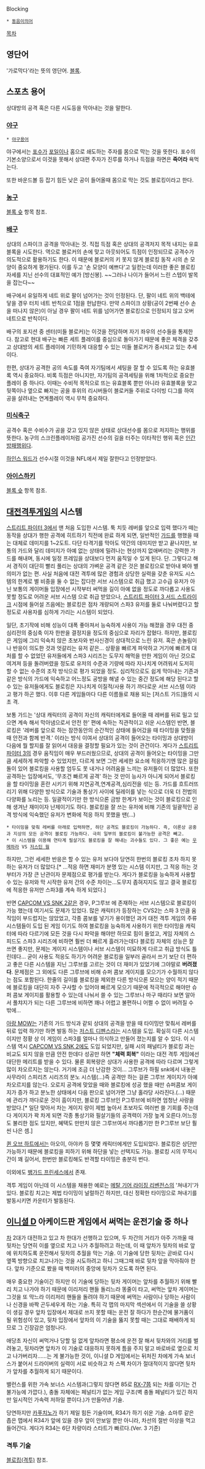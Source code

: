 Blocking

 * [[동음이의어]]

[[목차]]

== 영단어 ==
'가로막다'라는 뜻의 영단어. [[블록]].
== 스포츠 용어 ==
상대방의 공격 혹은 다른 시도등을 막아내는 것을 말한다.
=== [[야구]] ===
 * [[야구용어]]

야구에서는 [[포수]]가 [[포일]]이나 홈으로 쇄도하는 주자를 몸으로 막는 것을 뜻한다. 포수의 기본소양으로서 이것을 못해서 상대편 주자가 진루를 하거나 득점을 하면은 '''죽어라''' 욕먹는다.

또한 바운드볼 등 잡기 힘든 낮은 공이 들어올때 몸으로 막는 것도 블로킹이라고 한다.
=== [[농구]] ===
[[블록 슛]] 항목 참조.
=== [[배구]] ===
상대의 스파이크 공격을 막아내는 것. 직접 득점 혹은 상대의 공격저지 목적 내지는 유효블록을 시도한다. 역으로 블로커의 손에 맞고 아웃되어도 득점이 인정되므로 공격수가 의도적으로 활용하기도 한다. 이 때문에 블로커의 키 못지 않게 블로킹 동작 시의 손 모양이 중요하게 평가된다. 이를 두고 '손 모양이 예쁘다'고 일컫는데 이러한 좋은 블로킹 자세를 지닌 선수의 대표적인 예가 [방신봉]. ~~그러나 나이가 들어서 느린 스텝이 발목을 잡는다~~ 

배구에서 유일하게 네트 위로 팔이 넘어가는 것이 인정된다. 단, 팔이 네트 위의 백테에 닿을 경우 터치 네트 반칙으로 1점을 헌납한다. 만약 스파이크 상황(공이 2번째 선수 손을 떠나지 않은)이 아닐 경우 팔이 네트 위를 넘어가면 블로킹으로 인정되지 않고 오버 네트으로 반칙이다.

배구의 포지션 중 센터(미들 블로커)는 이것을 전담하며 자기 좌우의 선수들을 통제한다. 참고로 현대 배구는 빠른 세트 플레이를 중심으로 돌아가기 때문에 좋은 체격을 갖추고 상대방의 세트 플레이에 기민하게 대응할 수 있는 미들 블로커가 중시되고 있는 추세이다.

한편, 상대가 공격한 공의 속도를 죽여 자기팀에서 세팅을 잘 할 수 있도록 하는 유효블록 역시 중요하다. 비록 득점은 아니지만, 자기팀의 공격세팅을 위해 1차적으로 중요한 플레이 중 하나다. 이때는 수비적 목적으로 뜨는 유효블록 뿐만 아니라 유효블록을 맞고 뒷쪽이나 옆으로 빠지는 공을 후위의 리시버들이 블로커들 주위로 다이빙 디그를 하여 공을 살려내는 연계플레이 역시 무척 중요하다.

=== [[미식축구]] ===
공격수 혹은 수비수가 공을 갖고 있지 않은 상태로 상대선수를 몸으로 저지하는 행위를 뜻한다. 농구의 스크린플레이처럼 공가진 선수의 길을 터주는 이타적인 행위 혹은 [[인간 방패]]행위다.

[[하인스 워드]]가 선수시절 이것을 NFL에서 제일 잘한다고 인정받았다.
=== [[아이스하키]] ===
[[블록 슛]] 항목 참조.
== [[대전격투게임]]의 시스템 ==
[[스트리트 파이터 3]]에서 맨 처음 도입한 시스템. 툭 치듯 레버를 앞으로 입력 했다가 떼는 동작을 상대가 행한 공격에 히트하기 직전에 완료 하게 되면, 일반적인 [[가드]]를 행했을 때는 대체로 데미지를 1~2도트. 다단 타격기를 막아도 약간의 데미지만 받고 끝나지만, 보통의 가드와 달리 데미지가 아예 없는 상태에 밀려나는 현상까지 없애버리는 강력한 가드를 해내며, 동시에 일정 프레임을 상대보다 먼저 움직일 수 있게 된다. 단. 그렇다고 해서 경직이 대단히 빨리 풀리는 상대의 가벼운 공격 같은 것은 블로킹으로 받아내 봐야 별 의미가 없는 편. 사실 처음에 대전 격투에 많은 경험과 상당한 실력을 갖춘 유저도 시스템의 한계로 별 비중을 둘 수 없는 잡다한 서브 시스템으로 취급 했고 고수급 유저가 아닌 보통의 게이머들 입장에선 시작부터 써먹을 길이 아예 없을 정도로 까다롭고 사용도 못할 정도로 어려운 서브 시스템 으로 취급 받았으나, [[스트리트 파이터 3 서드 스트라이크]] 시점에 들어설 즈음에는 블로킹은 점차 개량되어 스파3 유저를 둘로 나눠버렸다고 할 정도로 사용자를 심하게 가리는 시스템이 되었다.

일단, 초기작에 비해 성능이 대폭 좋아져서 능숙하게 사용이 가능 해졌을 경우 대전 중 심리전의 중심축 이자 한판을 결정지을 정도의 중심으로 자리가 잡혔다. 하지만, 블로킹은 게임에 그리 익숙치 않은 초보자와 반사신경이 상대적으로 느린 유저. 혹은 손놀림이나 반응이 의도한 것과 엇갈리는 유저 같은... 상황을 빠르게 파악하고 거기에 빠르게 대처를 할 수 없었던 유저들에게 스파3 시리즈는 도무지 해먹을 만한 게임이 아닌 것으로 여겨져 등을 돌려버렸을 정도로 유저의 수준과 기량에 따라 지나치게 어려워서 도저히 할 수 없는 수준의 조작 방식으로 평가 되었을 정도. 심리적으로도 쉽게 막아내는 기존과 같은 방식의 가드에 익숙하고 어느정도 공방을 해낼 수 있는 중간 정도에 해당 된다고 할 수 있는 유저들에게도 블로킹은 지나치게 이질적/사용 하기 까다로운 서브 시스템 이라고 평가 하곤 했다. 이후 다른 게임들마다 다른 이름들로 채용 되는 [저스트 가드]들의 시초 격.

보통 가드는 '상대 캐릭터의 공격이 자신의 캐릭터에게로 들어올 때 레버를 뒤로 밀고 있으면 계속 해서 막아냄으로서 안전 한' 편에 속하는 직관적이고 쉬운 시스템인 반면, 블로킹은 '레버를 앞으로 하는 잠깐동안의 순간적인 상태에 들어갔을 때 타이밍을 맞췄을 때 안전과 함께 반격.' 이라는 방식 이여서 상대의 공격이 들어오는 타이밍과 상대방이 다음에 뭘 할지를 잘 읽어서 대응을 결정할 필요가 있는 것이 관건이다. 게다가 [[스트리트 파이터 3]]의 경우 움직임이 매우 부드러웠으므로, 상대의 공격이 들어오는 타이밍을 그만큼 세세하게 파악할 수 있었지만, 다르게 보면 그런 세세한 요소에 적응하기엔 많은 걸림돌이 있어 블로킹을 사용할 엄두도 못 내거나 어려움을 느끼는 유저들이 더 많았다. 또한 공격하는 입장에서도, '무조건 빠르게 공격' 하는 것 만이 능사가 아니게 되어서 블로킹을 할 타이밍을 혼란 시키기 위해 지연공격,연계공격,심리전을 섞는 등. 가드를 흐트러뜨리기 위해 다양한 방식으로 기술과 통상기 사이에 딜레이를 넣는 식으로 더욱 더 전법의 다양화를 노리는 등. 일괄적이기만 한 방식으론 금방 한계가 보이는 것이 블로킹으로 인해 생겨난 재미이자 난제이기도 하다. 블로킹을 잘 쓰는 유저에 비해 기존의 일괄적인 공격 방식에 익숙했던 유저가 변화에 적응 하지 못했을 땐(...)

 * 타이밍을 맞춰 레버를 아래로 입력하면, 하단 공격도 블로킹이 가능하다. 즉, 이론상 공중과 지상의 모든 공격이 블로킹 가능하다. 극히 일부의 블로킹이 불가능한 공격은 빼고.
 * 이 시스템을 이용해 연타계 필살기도 블로킹을 잘 해내는 괴수들도 있다. 그 좋은 예는 [[우메하라]] VS [[저스틴 웡]]

하지만, 그런 세세한 반응은 할 수 있는 유저 보다야 당연히 한번의 블로킹 조차 하지 못하는 유저가 더 많았다.[* ...적응 하면 재미가 분명 있는 시스템 이지만, 그 적응 하는 것 부터가 가장 큰 난관이자 문제점으로 평가를 받는다. 게다가 블로킹을 능숙하게 사용할 수 있는 유저와 막 시작한 유저 간의 수준 차이는...도무지 좁혀지지도 않고 결국 블로킹에 적응한 유저만 스파3를 계속 하게 되었다.]

반면 [[CAPCOM VS SNK 2]]같은 경우, P그루브 에 존재하는 서브 시스템으로 블로킹이 가능 했는데 여기서도 문제가 있었다. 많은 캐릭터가 등장하는 CVS2는 스파 3 만큼 움직임이 부드럽지는 않았었고, 각종 콤보를 넣기가 용이했던 과거 대전 격투 게임의 주류 시스템들이 도입 된 게임 이기도 하여 블로킹을 능숙하게 사용하기 위한 타이밍을 캐릭터에 따라 다르기에 모든 것을 다시 파악을 해야만 하므로 힘이 들었고, 게임 자체의 스피드도 스파3 시리즈에 비하면 훨씬 더 빠르게 흘러가는데다 블로킹 자체의 성능은 잘 쓰면 좋지만, 문제는 게이지 시스템이나 서브 시스템이 미묘하게 다르고 취급 방식도 틀린데다... 굳이 사용도 적응도 하기가 어려운 블로킹을 일부러 골라서 쓰기 보단 더 편하고 좋은 다른 시스템을 지닌 그루브를 고르는 것이 더 재미가 있었기에 그야말로 '''버려졌다'''. 문제점은 그 외에도 다른 그루브에 비해 슈퍼 콤보 게이지를 모으기가 수월하지 않다는 점도 포함된다. 한줄의 길이를 블로킹을 제외한 다른 방식으론 모으는 양이 적기 때문에 블로킹을 대단히 자주 구사할 수 있어야 빠르게 모으기 때문에 적극적으로 해야만 슈퍼 콤보 게이지를 활용할 수 있는데 나눠서 쓸 수 있는 그루브나 마구 때리다 보면 알아서 풀챠지가 되는 다른 그루브에 비하면 꽤나 어렵고 불편하니 어쩔 수 없이 버려질 수 밖에...

[[아랑 MOW]]는 기존의 가드 방식과 같되 상대의 공격을 받을 때 타이밍만 맞춰서 레버를 뒤로 입력 하기만 하면 발동 하는 [[저스트 디펜스]]라는 시스템을 도입. 확실히 다른 시스템 이지만 정황 상 이 게임이 스파3를 얼마나 의식하고 만들어 졌는지를 알 수 있다. 이 시스템 역시 [[CAPCOM VS SNK 2]]에도 도입 되었지만, 실패 시의 패널티가 블로킹 과는 비교도 되지 않을 만큼 안전 한데다 성공만 하면 '''"체력 회복"''' 이라는 대전 격투 게임에선 대단한 메리트를 받을 수 있다. 물론 회복량은 상대가 사용한 공격에 따라 다르며 그렇게 많이 차오르지는 않는다. 거기에 조금 더 난감한 것이... 그루브가 하필 snk에서 내놓은 사무라이 스피리츠 시리즈의 분노 시스템(...)즉 공격만 하는 걸론 그루브 게이지가 아예 차오르지를 않는다. 오로지 공격에 맞았을 때와 블로킹에 성공 했을 때만 슈퍼콤보 게이지가 증가 하고 분노한 상태에서 다음 판으로 넘어가면 그냥 홀라당 사라진다.(...) 때문에 관리가 까다로운 것이 흠이지만, 블로킹 그루브인 P그루브에 비하면 엄청난 사랑을 받았다.[* 일단 맞아서 차는 게이지 량이 제법 높아서 초보자도 여러번 쓸 기회를 주는데다 게이지가 꽉 차게 되면 각종 통상기와 필살기들의 공격력이 가장 높게 오른다.어느정도 불리한 점도 있지만, 혜택도 만만치 않은 그루브여서 까다롭기만 한 P그루브 보단 훨씬 나은 셈.]

[[퀸 오브 하트]]에서는 아오이, 아야카 등 몇몇 캐릭터에게만 도입되었다. 블로킹은 상단만 가능하기 때문에 블로킹을 피하기 위해 하단을 넣는 선택지도 가능. 블로킹 시의 무적시간이 꽤 길어서, 한번만 블로킹해도 반격할 타이밍은 충분히 번다.

이외에도 [[뱅가드 프린세스]]에서 존재.

격투 게임이 아닌데 이 시스템을 채용한 예로는 [[메탈 기어 라이징 리벤전스]]의 '쳐내기'가 있다. 블로킹 치고는 제법 타이밍이 널럴하긴 하지만, 대신 정확한 타이밍으로 쳐내기를 발동시키면 카운터가 발동된다.

== [[이니셜 D]] 아케이드판 게임에서 써먹는 운전기술 중 하나 ==
[[차]] 2대가 대전하고 있고 차 한대가 선행하고 있으며, 두 차간의 거리가 아주 가까울 때 뒷차는 당연히 이를 옆으로 치고 나가 추월하려고 하는데, 이 때 앞차가 뒷차의 바로 앞에 위치하도록 운전해서 뒷차의 추월을 막는 기술. 이 기술에 당한 뒷차는 곧바로 다시 옆쪽 방향으로 치고나가는 것을 시도하려고 하니 그때그때 바로 뒷차 앞을 막아줘야 한다. 앞차 기준으로 봤을 때 백미러의 중앙에 뒷차가 오도록 하면 된다.

매우 중요한 기술이긴 하지만 이 기술에 당하는 뒷차 게이머는 앞차를 추월하기 위해 빨리 치고 나가야 하기 때문에 이리저리 핸들 돌리느라 똥줄이 타고, 써먹는 앞차 게이머는 그것을 또 막느라 이리저리 핸들을 돌려야 하기 때문에 써먹는 사람이나 당하는 사람이나 신경을 바짝 곤두세우게 하는 기술. 특히 각 맵의 마지막 섹션에서 이 기술을 쓸 상황이 생길 경우 앞차 입장에서 제대로 쓰지 못할 때는 운전 잘 하다가 한순간에 물거품이 될 위험성이 있고, 뒷차 입장에서 앞차의 이 기술을 뚫지 못할 때는 그대로 패배하게 되므로 그 긴장감은 엄청나다.

애당초 자신이 써먹거나 당할 일 없게 앞차라면 평소에 운전 잘 해서 뒷차와의 거리를 벌려놓고, 뒷차라면 앞차가 이 기술로 대응하지 못하게 틈을 주지 말고 바로바로 옆으로 치고 나가버리자……는 게 불가능한 것이, 이니셜 D 게임에서는 뒤처진 차에게 가속 보너스가 붙어서 드라이버의 실력이 서로 비슷하고 차 스펙 차이가 절대적이지 않다면 뒷차가 앞차를 추월하게 되기 때문이다.

밸런스를 위한 가속 보너스 시스템과(그렇지 않다면 85로 [[RX-7]]쯤 되는 차를 이기는 건 불가능에 가깝다.), 충돌 자체에는 페널티가 없는 게임 구조(벽 충돌 페널티가 있긴 하지만 일시적인 가속력 저하일 뿐이다.)가 만들어낸 기술.

당연하지만 [[카푸치노]]가 하기 제일 힘든 기술이며, R34가 하기 쉬운 기술. 쇼마루 같은 좁은 맵에서 R34가 앞에 있을 경우 앞이 안보일 뿐만 아니라, 차선의 절반 이상을 먹고 들어간다. 게다가 R34는 6단 차량이라 스타트가 빠르다.(Ver. 3 기준)

=== 격투 기술 ===
[[블로킹(격투)]] 참조.
